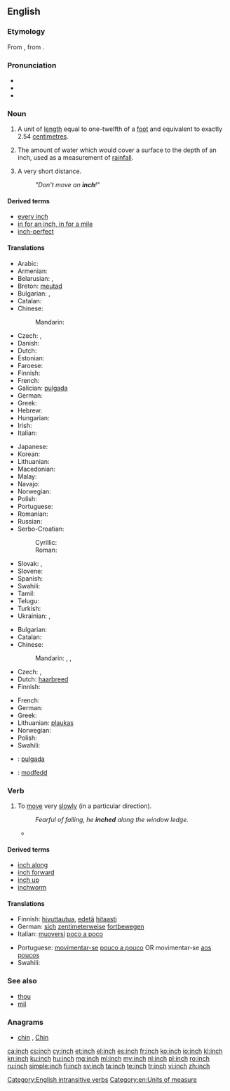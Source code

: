 ==English==

===Etymology===
From {{etyl|ang}} {{attention|ang}} {{term|ynce|lang=ang}}, from {{etyl|la}}  {{term|uncia||twelfth part|lang=la}}.

===Pronunciation===
* {{IPA|/ɪntʃ/}}
* {{audio|en-us-inch.ogg|Audio (US)}}
* {{rhymes|ɪntʃ}}

===Noun===
{{en-noun|es}}

# A unit of [[length]] equal to one-twelfth of a [[foot]] and equivalent to exactly 2.54 [[centimetre]]s.
# {{meteorology}} The amount of water which would cover a surface to the depth of an inch, used as a measurement of [[rainfall]].
# {{figuratively}} A very short distance.
#: ''"Don't move an '''inch'''!"''

====Derived terms====
* [[every inch]]
* [[in for an inch, in for a mile]]
* [[inch-perfect]]

====Translations====
{{trans-top|unit of length}}
* Arabic: {{t|ar|بوصة|f|tr=būṣa|sc=Arab}}
* Armenian: {{t|hy|դյույմ|tr=dyuym|sc=Armn}}
* Belarusian: {{t|be|дзюйм|m|tr=dzjujm|sc=Cyrl}}, {{t|be|цаля|f|tr=cálja|sc=Cyrl}}
* Breton: [[meutad]] {{m}}
* Bulgarian: {{t|bg|инч|m|tr=inč|sc=Cyrl}}, {{t|bg|дюйм|m|tr=djujm|sc=Cyrl}}
* Catalan: {{t|ca|polzada|f}}
* Chinese:
*: Mandarin: {{t|zh|英寸|tr=yīngcùn}}
* Czech: {{t+|cs|palec|m}}, {{t|cs|coul|m}}
* Danish: {{t+|da|tomme|c}}
* Dutch: {{t+|nl|duim|m}}
* Estonian: {{t+|et|toll}}
* Faroese: {{t|fo|tummi|m}}
* Finnish: {{t+|fi|tuuma}}
* French: {{t+|fr|pouce|m}}
* Galician: [[pulgada]] {{f}}
* German: {{t+|de|Zoll|n}}
* Greek: {{t+|el|ίντσα|f|tr=íntsa}}
* Hebrew: {{t|he|אינץ'|sc=Hebr}}
* Hungarian: {{t+|hu|hüvelyk}}
* Irish: {{t|ga|orlach}}
* Italian: {{t+|it|pollice|m}}
{{trans-mid}}
* Japanese: {{t|ja|インチ|tr=inchi|sc=Jpan}}
* Korean: {{t|ko|인치|tr=inchi|sc=Kore}}
* Lithuanian: {{t-|lt|colis|m|xs=Lithuanian}}
* Macedonian: {{t|mk|инч|m|tr=inč|sc=Cyrl}}
* Malay: {{t|ms|inci}}
* Navajo: {{tø|nv|asdzoh}}
* Norwegian: {{t-|no|tomme|m}}
* Polish: {{t+|pl|cal|m}}
* Portuguese: {{t+|pt|polegada|f}}
* Romanian: {{t+|ro|țol|m}}
* Russian: {{t+|ru|дюйм|m|tr=djujm}}
* Serbo-Croatian:
*: Cyrillic: {{t|sh|инч|m}}
*: Roman: {{t|sh|inč|m}}
* Slovak: {{t|sk|palec|m}}, {{t|sk|cól|m}}
* Slovene: {{t|sl|palec|m}}
* Spanish: {{t+|es|pulgada|f}}
* Swahili: {{t+|sw|inchi|xs=Swahili}}
* Tamil: {{t|ta|அங்குலம்|tr=aṅkulam|sc=Taml}}
* Telugu: {{t+|te|అంగుళము}}
* Turkish: {{t|tr|inç}}
* Ukrainian: {{t|uk|дюйм|m|tr=djujm|sc=Cyrl}}, {{qualifier|rare}} {{t|uk|цаль|m|tr=calʹ|sc=Cyrl}}
{{trans-bottom}}

{{trans-top|unspecified but very short distance}}
* Bulgarian: {{t+|bg|милиметър|m|tr=milimetǎr}}
* Catalan: {{t|ca|centímetre|m}}
* Chinese:
*: Mandarin: {{t|zh|少許}}{{t|zh|少许|tr=shǎoxǔ}},  {{t|zh|一點兒}}, {{t|zh|一点儿|tr=yīdiǎnr}}
* Czech: {{t-|cs|kousek|m}}, {{t|cs|kousíček|m}}
* Dutch: [[haarbreed]] {{n}}
* Finnish: {{t|fi|piiru}}
{{trans-mid}}
* French: {{t|fr|poil|m}}
* German: {{t+|de|Zoll|n}}
* Greek: {{t|el|σπιθαμή|f|tr=spithamí|sc=Grek}}
* Lithuanian: [[plaukas]] {{m}}
* Norwegian: {{t-|no|tomme|m}}
* Polish: {{t+|pl|włos|m}}
* Swahili: {{t+|sw|inchi|xs=Swahili}}
{{trans-bottom}}

{{checktrans-top}}
* {{ttbc|es}}: [[pulgada]] {{f}}
* {{ttbc|cy}}: [[modfedd]]
{{trans-bottom}}

===Verb===
{{en-verb|inch|es}}

# {{intransitive|followed by a preposition}} To [[move]] very [[slowly]] (in a particular direction).
#: ''Fearful of falling, he '''inched''' along the window ledge.''
#* {{quote-news
|year=2012
|date=May 9
|author=John Percy
|title=Birmingham City 2 Blackpool 2 (2-3 on agg): match report
|work=the Telegraph
|url=http://www.telegraph.co.uk/sport/football/competitions/championship/9254026/Birmingham-City-2-Blackpool-2-2-3-on-agg-match-report.html
|page=
|passage=Already guarding a 1-0 lead from the first leg, Blackpool '''inched''' further ahead when Stephen Dobbie scored from an acute angle on the stroke of half-time. The game appeared to be completely beyond Birmingham’s reach three minutes into the second period when Matt Phillips reacted quickly to bundle the ball past Colin Doyle and off a post.}}

====Derived terms====
* [[inch along]]
* [[inch forward]]
* [[inch up]]
* [[inchworm]]

====Translations====
{{trans-top|to move very slowly}}
* Finnish: [[hivuttautua]], [[edetä]] [[hitaasti]]
* German: [[sich]] [[zentimeterweise]] [[fortbewegen]]
* Italian: [[muoversi]] [[poco a poco]]
{{trans-mid}}
* Portuguese: [[movimentar-se]] [[pouco a pouco]] OR movimentar-se [[aos poucos]]
* Swahili: {{t+|sw|inchi|xs=Swahili}}
{{trans-bottom}}

===See also===
* [[thou]]
* [[mil]]

===Anagrams===
* [[chin#English|chin]] , [[Chin#English|Chin]]

[[Category:English intransitive verbs]]
[[Category:en:Units of measure]]

[[ca:inch]]
[[cs:inch]]
[[cy:inch]]
[[et:inch]]
[[el:inch]]
[[es:inch]]
[[fr:inch]]
[[ko:inch]]
[[io:inch]]
[[kl:inch]]
[[kn:inch]]
[[ku:inch]]
[[hu:inch]]
[[mg:inch]]
[[ml:inch]]
[[my:inch]]
[[nl:inch]]
[[pl:inch]]
[[ro:inch]]
[[ru:inch]]
[[simple:inch]]
[[fi:inch]]
[[sv:inch]]
[[ta:inch]]
[[te:inch]]
[[tr:inch]]
[[vi:inch]]
[[zh:inch]]